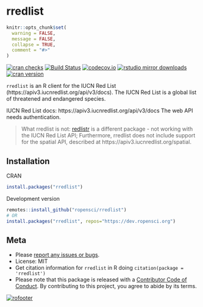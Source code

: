 rredlist
========

```r
knitr::opts_chunk$set(
  warning = FALSE,
  message = FALSE,
  collapse = TRUE,
  comment = "#>"
)
```

[![cran checks](https://cranchecks.info/badges/worst/rredlist)](https://cranchecks.info/pkgs/rredlist)
[![Build Status](https://travis-ci.org/ropensci/rredlist.svg?branch=master)](https://travis-ci.org/ropensci/rredlist)
[![codecov.io](https://codecov.io/github/ropensci/rredlist/coverage.svg?branch=master)](https://codecov.io/github/ropensci/rredlist?branch=master)
[![rstudio mirror downloads](https://cranlogs.r-pkg.org/badges/rredlist)](https://github.com/r-hub/cranlogs.app)
[![cran version](https://www.r-pkg.org/badges/version/rredlist)](https://cran.r-project.org/package=rredlist)

`rredlist` is an R client for the IUCN Red List (https://apiv3.iucnredlist.org/api/v3/docs). 
The IUCN Red List is a global list of threatened and endangered species.

IUCN Red List docs: https://apiv3.iucnredlist.org/api/v3/docs The web API needs authentication.

> What rredlist is not: [redlistr][] is a different package - not working with the IUCN Red List API; Furthermore, rredlist does not include support for the spatial API, described at
https://apiv3.iucnredlist.org/spatial.

## Installation

CRAN

```r
install.packages("rredlist")
```

Development version

```r
remotes::install_github("ropensci/rredlist")
# OR
install.packages("rredlist", repos="https://dev.ropensci.org")
```

## Meta

* Please [report any issues or bugs](https://github.com/ropensci/rredlist/issues).
* License: MIT
* Get citation information for `rredlist` in R doing `citation(package = 'rredlist')`
* Please note that this package is released with a [Contributor Code of Conduct](https://ropensci.org/code-of-conduct/). By contributing to this project, you agree to abide by its terms.

[![rofooter](https://ropensci.org/public_images/github_footer.png)](https://ropensci.org)

[token]: https://apiv3.iucnredlist.org/api/v3/token
[redlistr]: https://github.com/red-list-ecosystem/redlistr
